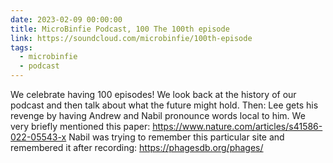 ```yaml
---
date: 2023-02-09 00:00:00
title: MicroBinfie Podcast, 100 The 100th episode
link: https://soundcloud.com/microbinfie/100th-episode
tags:
  - microbinfie
  - podcast
---
```

We celebrate having 100 episodes!  We look back at the history of our
podcast and then talk about what the future might hold.  Then: Lee
gets his revenge by having Andrew and Nabil pronounce words local to
him.  We very briefly mentioned this paper:
https://www.nature.com/articles/s41586-022-05543-x Nabil was trying to
remember this particular site and remembered it after recording:
https://phagesdb.org/phages/

